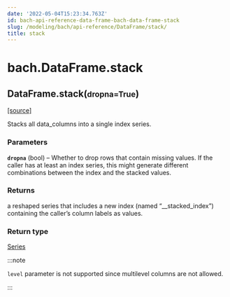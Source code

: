 ```yaml
---
date: '2022-05-04T15:23:34.763Z'
id: bach-api-reference-data-frame-bach-data-frame-stack
slug: /modeling/bach/api-reference/DataFrame/stack/
title: stack
---
```


# bach.DataFrame.stack

<div className="method">

<h2 className="signature-method"><span className="additional-name">DataFrame.</span><span className="name">stack(</span><small className="parameter-list"><span className="parameter" id="dropna">dropna=True</span></small>)</h2>


&#8203;<span className="view-source">[[source]](https://github.com/objectiv/objectiv-analytics/blob/main/bach/bach/dataframe.py)</span>

<div className="content">

Stacks all data_columns into a single index series.


### Parameters

**`dropna`** (bool) – Whether to drop rows that contain missing values. If the caller has
at least an index series, this might generate different combinations between
the index and the stacked values.



### Returns

a reshaped series that includes a new index (named “__stacked_index”)
containing the caller’s column labels as values.



### Return type

[Series](/docs/modeling/bach/api-reference/Series)


:::note

`level` parameter is not supported since multilevel columns are not allowed.


:::


</div>


</div>
